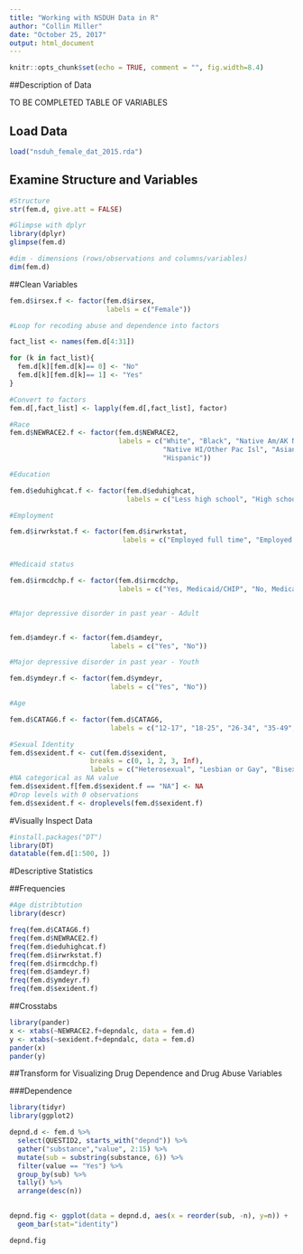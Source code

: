```yaml
---
title: "Working with NSDUH Data in R"
author: "Collin Miller"
date: "October 25, 2017"
output: html_document
---
```


```r
knitr::opts_chunk$set(echo = TRUE, comment = "", fig.width=8.4)
```

##Description of Data

TO BE COMPLETED
TABLE OF VARIABLES 

## Load Data

```r
load("nsduh_female_dat_2015.rda")
```

## Examine Structure and Variables 

```r
#Structure
str(fem.d, give.att = FALSE)

#Glimpse with dplyr
library(dplyr)
glimpse(fem.d)

#dim - dimensions (rows/observations and columns/variables)
dim(fem.d)
```


##Clean Variables

```r

fem.d$irsex.f <- factor(fem.d$irsex,
                        labels = c("Female"))

#Loop for recoding abuse and dependence into factors

fact_list <- names(fem.d[4:31])

for (k in fact_list){
  fem.d[k][fem.d[k]== 0] <- "No"
  fem.d[k][fem.d[k]== 1] <- "Yes"
}

#Convert to factors
fem.d[,fact_list] <- lapply(fem.d[,fact_list], factor)

#Race
fem.d$NEWRACE2.f <- factor(fem.d$NEWRACE2,
                           labels = c("White", "Black", "Native Am/AK Native",
                                      "Native HI/Other Pac Isl", "Asian", "Multi-racial",
                                      "Hispanic"))

#Education

fem.d$eduhighcat.f <- factor(fem.d$eduhighcat,
                             labels = c("Less high school", "High school grad", "Some col/Assoc Dg", "College graduate", "12-17 years old"))

#Employment

fem.d$irwrkstat.f <- factor(fem.d$irwrkstat,
                            labels = c("Employed full time", "Employed part time" , "Unemployed", "Other - not in labor force", "12-14 years old"))


#Medicaid status

fem.d$irmcdchp.f <- factor(fem.d$irmcdchp,
                           labels = c("Yes, Medicaid/CHIP", "No, Medicaid/CHIP"))


#Major depressive disorder in past year - Adult


fem.d$amdeyr.f <- factor(fem.d$amdeyr,
                         labels = c("Yes", "No"))

#Major depressive disorder in past year - Youth

fem.d$ymdeyr.f <- factor(fem.d$ymdeyr,
                         labels = c("Yes", "No"))

#Age

fem.d$CATAG6.f <- factor(fem.d$CATAG6,
                         labels = c("12-17", "18-25", "26-34", "35-49", "50-64", "64 or Older"))

#Sexual Identity
fem.d$sexident.f <- cut(fem.d$sexident, 
                    breaks = c(0, 1, 2, 3, Inf),
                    labels = c("Heterosexual", "Lesbian or Gay", "Bisexual", "NA"))
#NA categorical as NA value
fem.d$sexident.f[fem.d$sexident.f == "NA"] <- NA
#Drop levels with 0 observations
fem.d$sexident.f <- droplevels(fem.d$sexident.f)
```

#Visually Inspect Data 

```r
#install.packages("DT")
library(DT)
datatable(fem.d[1:500, ])
```

#Descriptive Statistics

##Frequencies
```r
#Age distribtution
library(descr)

freq(fem.d$CATAG6.f)
freq(fem.d$NEWRACE2.f)
freq(fem.d$eduhighcat.f)
freq(fem.d$irwrkstat.f)
freq(fem.d$irmcdchp.f)
freq(fem.d$amdeyr.f)
freq(fem.d$ymdeyr.f)
freq(fem.d$sexident.f)

```

##Crosstabs


```r
library(pander)
x <- xtabs(~NEWRACE2.f+depndalc, data = fem.d)
y <- xtabs(~sexident.f+depndalc, data = fem.d)
pander(x)
pander(y)
```

##Transform for Visualizing Drug Dependence and Drug Abuse Variables

###Dependence

```r
library(tidyr)
library(ggplot2)

depnd.d <- fem.d %>%
  select(QUESTID2, starts_with("depnd")) %>%
  gather("substance","value", 2:15) %>%
  mutate(sub = substring(substance, 6)) %>%
  filter(value == "Yes") %>%
  group_by(sub) %>%
  tally() %>%
  arrange(desc(n))
  

depnd.fig <- ggplot(data = depnd.d, aes(x = reorder(sub, -n), y=n)) +
  geom_bar(stat="identity")

depnd.fig

```